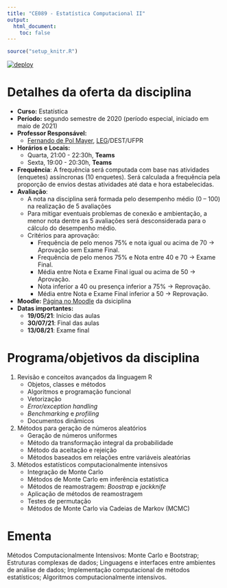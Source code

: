 ```yaml
---
title: "CE089 - Estatística Computacional II"
output:
  html_document:
    toc: false
---
```


```r
source("setup_knitr.R")
```

[![deploy](https://github.com/leg-ufpr/ce089/actions/workflows/run.yml/badge.svg)](https://github.com/leg-ufpr/ce089/actions/workflows/run.yml)

<!-- <div class="alert alert-danger" role="alert"> -->
<!-- </div> -->

# Detalhes da oferta da disciplina

- **Curso:** Estatística
- **Período:** segundo semestre de 2020 (período especial, iniciado em
  maio de 2021)
- **Professor Responsável:**
  - [Fernando de Pol Mayer][], [LEG][]/DEST/UFPR
  <!-- - [Walmes Marques Zeviani][], [LEG][]/DEST/UFPR -->
- **Horários e Locais:**
  - Quarta, 21:00 - 22:30h, **Teams**
  - Sexta, 19:00 - 20:30h, **Teams**
<!-- - **Horários de atendimento dos professores:** -->
<!--     - Quartas e quintas, 14:00 - 19:00 (preferenciais). Outros horários -->
<!--       podem ser agendados previamente por email. -->
- **Frequência**: A frequência será computada com base nas atividades
(enquetes) assíncronas (10 enquetes). Será calculada a frequência pela
proporção de envios destas atividades até data e hora estabelecidas.
- **Avaliação**:
  - A nota na disciplina será formada pelo desempenho médio (0 – 100) na
    realização de 5 avaliações
  - Para mitigar eventuais problemas de conexão e ambientação, a menor
    nota dentre as 5 avaliações será desconsiderada para o cálculo do
    desempenho médio.
  - Critérios para aprovação:
    - Frequência de pelo menos 75% e nota igual ou acima de 70 →
    Aprovação sem Exame Final.
    - Frequência de pelo menos 75% e Nota entre 40 e 70 → Exame Final.
    - Média entre Nota e Exame Final igual ou acima de 50 → Aprovação.
    - Nota inferior a 40 ou presença inferior a 75% → Reprovação.
    - Média entre Nota e Exame Final inferior a 50 → Reprovação.
<!-- - **Oferta anterior:** [2018/2](http://leg.ufpr.br/~walmes/ensino/EC2/) -->
- **Moodle:** [Página no
  Moodle](https://ufprvirtual.ufpr.br/course/view.php?id=18647) da
  dsiciplina
- **Datas importantes:**
    - **19/05/21**: Início das aulas
    - **30/07/21**: Final das aulas
    - **13/08/21**: Exame final

# Programa/objetivos da disciplina

1. Revisão e conceitos avançados da linguagem R
   - Objetos, classes e métodos
   - Algoritmos e programação funcional
   - Vetorização
   - *Error/exception handling*
   - *Benchmarking* e *profiling*
   <!-- - R e C++ -->
   - Documentos dinâmicos
2. Métodos para geração de números aleatórios
   - Geração de números uniformes
   - Método da transformação integral da probabilidade
   - Método da aceitação e rejeição
   - Métodos baseados em relações entre variáveis aleatórias
   <!-- - Métodos baseados em Cadeias de Markov. -->
3. Métodos estatísticos computacionalmente intensivos
   - Integração de Monte Carlo
   - Métodos de Monte Carlo em inferência estatística
   - Métodos de reamostragem: *Boostrap* e *jackknife*
   - Aplicação de métodos de reamostragem
   - Testes de permutação
   - Métodos de Monte Carlo via Cadeias de Markov (MCMC)
<!-- 4. Otimização -->
<!--    - Métodos numéricos no R -->
<!--    - Métodos de otimização -->

# Ementa

Métodos Computacionalmente Intensivos: Monte Carlo e Bootstrap;
Estruturas complexas de dados; Linguagens e interfaces entre ambientes
de análise de dados; Implementação computacional de métodos
estatísticos; Algoritmos computacionalmente intensivos.

<!-- links -->

[Fernando de Pol Mayer]: http://leg.ufpr.br/~fernandomayer
[Walmes Marques Zeviani]: http://leg.ufpr.br/~walmes
[LEG]: http://www.leg.ufpr.br
[Resolução 64/18 - CEPE]: http://www.soc.ufpr.br/portal/wp-content/uploads/2018/11/cepe-64-18-atualizada.pdf
